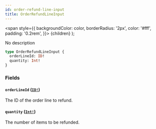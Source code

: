 ```yaml
---
id: order-refund-line-input
title: OrderRefundLineInput
---
```


<span
style={{
      backgroundColor: color,
      borderRadius: '2px',
      color: '#fff',
      padding: '0.2rem',
    }}>
{children}
</span>
);

No description

```graphql
type OrderRefundLineInput {
  orderLineId: ID!
  quantity: Int!
}
```

### Fields

#### `orderLineId` ([`ID!`](/api-reference/scalars/id.mdx))

The ID of the order line to refund.

#### `quantity` ([`Int!`](/api-reference/scalars/int.mdx))

The number of items to be refunded.
